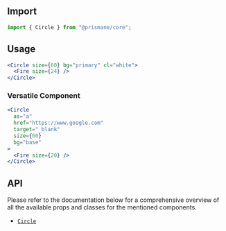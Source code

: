## Import

```js
import { Circle } from "@prismane/core";
```

## Usage

```jsx preview
<Circle size={60} bg="primary" cl="white">
  <Fire size={24} />
</Circle>
```

### Versatile Component

```jsx
<Circle
  as="a"
  href="https://www.google.com"
  target="_blank"
  size={60}
  bg="base"
>
  <Fire size={20} />
</Circle>
```

## API

Please refer to the documentation below for a comprehensive overview of all the available props and classes for the mentioned components.

- [`Circle`](/docs/components-api/circle-api)
